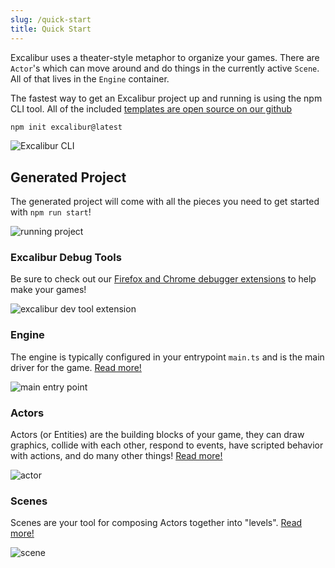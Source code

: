 ```yaml
---
slug: /quick-start
title: Quick Start
---
```


Excalibur uses a theater-style metaphor to organize your games. There are `Actor`'s which can move around and do things in the currently active `Scene`. All of that lives in the `Engine` container.

The fastest way to get an Excalibur project up and running is using the npm CLI tool. All of the included [templates are open source on our github](https://github.com/excaliburjs/?q=template-&type=all&language=&sort=#org-profile-repositories)

```sh
npm init excalibur@latest
```

![Excalibur CLI](./00-quick-start/ex-cli-small.gif)

## Generated Project

The generated project will come with all the pieces you need to get started with `npm run start`!

![running project](./00-quick-start/npm-start-small.gif)

### Excalibur Debug Tools

Be sure to check out our [Firefox and Chrome debugger extensions](/docs/debugging) to help make your games!

![excalibur dev tool extension](./02-fundamentals/extension.gif)


### Engine

The engine is typically configured in your entrypoint `main.ts` and is the main driver for the game. [Read more!](/docs/engine)

![main entry point](./00-quick-start/main-engine.png)

### Actors

Actors (or Entities) are the building blocks of your game, they can draw graphics, collide with each other, respond to events, have scripted behavior with actions, and do many other things! [Read more!](/docs/actors)

![actor](./00-quick-start/actor.png)

### Scenes

Scenes are your tool for composing Actors together into "levels". [Read more!](/docs/scenes)

![scene](./00-quick-start/scenes.png)
